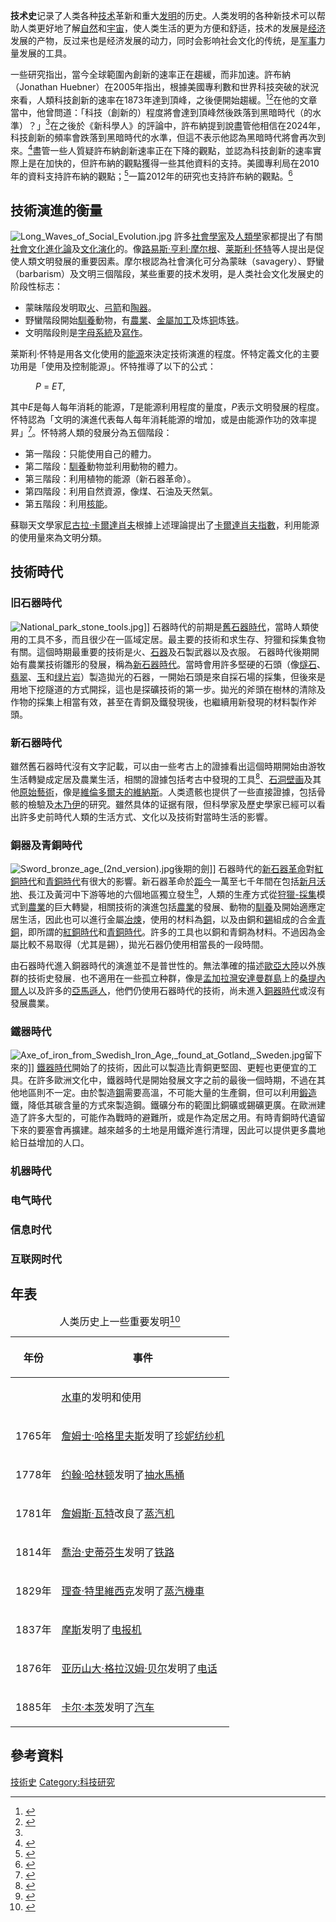 {{主条目消歧义|科技史重定向于此。关于研究方法的演变，另见'''[[科学史|科学史]]'''。}}
{{技术史}}
{{history of science}}
'''技术史'''记录了人类各种[[技术|技术]]革新和重大[[发明|发明]]的历史。人类发明的各种新技术可以帮助人类更好地了解[[自然|自然]]和[[宇宙|宇宙]]，使人类生活的更为方便和舒适，技术的发展是[[经济|经济]]发展的产物，反过来也是经济发展的动力，同时会影响社会文化的传统，是[[军事|军事]]力量发展的工具。

一些研究指出，當今全球範圍內創新的速率正在趨緩，而非加速。許布納（Jonathan Huebner）在2005年指出，根據美國專利數和世界科技突破的狀況來看，人類科技創新的速率在1873年達到頂峰，之後便開始趨緩。<ref name=Huebner>{{Cite journal | last1 = Huebner | first1 = J. | title = A possible declining trend for worldwide innovation | doi = 10.1016/j.techfore.2005.01.003 | journal = [[Technological_Forecasting_and_Social_Change|Technological Forecasting and Social Change]] | volume = 72 | issue = 8 | pages = 980–986 | year = 2005 | pmid =  | pmc =  | url = https://zenodo.org/record/1259385 | access-date = 2019-11-13 | archive-date = 2020-10-27 | archive-url = https://web.archive.org/web/20201027010009/https://zenodo.org/record/1259385 | dead-url = no }}</ref><ref>{{cite news|url=https://www.usnews.com/usnews/culture/articles/050707/7inventor.htm|title=Science: Wanna be an inventor? Don't bother|last=Hayden|first=Thomas|date=7 July 2005|work=U.S. News & World Report|accessdate=10 June 2013|archive-url=https://web.archive.org/web/20131101195406/http://www.usnews.com/usnews/culture/articles/050707/7inventor.htm|archive-date=2013-11-01|dead-url=yes}}</ref>在他的文章當中，他曾問道：「科技（創新的）程度將會達到頂峰然後跌落到黑暗時代（的水準）？」<ref name=Huebner/>在之後於《新科學人》的評論中，許布納提到說盡管他相信在2024年，科技創新的頻率會跌落到黑暗時代的水準，但這不表示他認為黑暗時代將會再次到來。<ref>{{cite news|last=Adler|first=Robert|title=Entering a dark age of innovation|url=https://www.newscientist.com/article/dn7616-entering-a-dark-age-of-innovation.html|accessdate=30 May 2013|newspaper=New Scientist|date=2 July 2005|archive-date=2015-04-27|archive-url=https://web.archive.org/web/20150427171637/http://www.newscientist.com/article/dn7616-entering-a-dark-age-of-innovation.html|dead-url=no}}</ref>盡管一些人質疑許布納創新速率正在下降的觀點，並認為科技創新的速率實際上是在加快的，但許布納的觀點獲得一些其他資料的支持。美國專利局在2010年的資料支持許布納的觀點；<ref>{{Cite journal | last1 = Strumsky | first1 = D. | last2 = Lobo | first2 = J. | last3 = Tainter | first3 = J. A. | doi = 10.1002/sres.1057 | title = Complexity and the productivity of innovation | journal = Systems Research and Behavioral Science | volume = 27 | issue = 5 | page = 496 | year = 2010 | pmid =  | pmc = }}</ref>一篇2012年的研究也支持許布納的觀點。<ref>{{cite journal |last1=Gordon |first1=Robert J. |title=Is U.S. Economic Growth Over? Faltering Innovation Confronts the Six Headwinds |journal=NBER Working Paper No. 18315 |date=2012 |doi=10.3386/w18315 }}</ref>

==技術演進的衡量==
[[File:Long_Waves_of_Social_Evolution.jpg|thumb]]
許多[[社會學家|社會學家]]及[[人類學|人類學]]家都提出了有關[[社會文化進化論|社會文化進化論]]及[[文化演化|文化演化]]的{{link-en|社會理論|social theory}}。像[[路易斯·亨利·摩尔根|路易斯·亨利·摩尔根]]、[[莱斯利·怀特|莱斯利·怀特]]等人提出{{link-en|技術演進|technological progress}}是促使人類文明發展的重要因素。摩尔根認為社會演化可分為蒙昧（savagery）、野蠻（barbarism）及文明三個階段，某些重要的技术发明，是人类社会文化发展史的阶段性标志：
*蒙昧階段发明取[[火|火]]、[[弓|弓]][[箭|箭]]和[[陶器|陶器]]。
*野蠻階段開始[[馴養|馴養]]動物，有[[農業|農業]]、[[金屬加工|金屬加工]]及炼[[铜|铜]]炼[[铁|铁]]。
*文明階段則是[[字母系統|字母系統]]及[[寫作|寫作]]。

莱斯利·怀特是用各文化使用的[[能源|能源]]來決定技術演進的程度。怀特定義文化的主要功用是「使用及控制能源」。怀特推導了以下的公式：

:''P'' = ''ET'',

其中''E''是每人每年消耗的能源，''T''是能源利用程度的量度，''P''表示文明發展的程度。怀特認為「文明的演進代表每人每年消耗能源的增加，或是由能源作功的效率提昇」<ref name="LeslieWhite">{{cite web|url=http://www.mnsu.edu/emuseum/cultural/anthropology/White.html |title=Leslie White |publisher=Mnsu.edu |date= |accessdate=2010-05-14 |deadurl=yes |archiveurl=https://web.archive.org/web/20100531202615/http://www.mnsu.edu/emuseum/cultural/anthropology/White.html |archivedate=2010-05-31 }}</ref>。怀特將人類的發展分為五個階段：
*第一階段：只能使用自己的體力。
*第二階段：[[馴養|馴養]]動物並利用動物的體力。
*第三階段：利用植物的能源（新石器革命）。
*第四階段：利用自然資源，像煤、石油及天然氣。
*第五階段：利用[[核能|核能]]。

蘇聯天文學家[[尼古拉·卡爾達肖夫|尼古拉·卡爾達肖夫]]根據上述理論提出了[[卡爾達肖夫指數|卡爾達肖夫指數]]，利用能源的使用量來為文明分類。

==技術時代==
===旧石器時代===
{{see also|早期人类对火的使用}}
[[File:National_park_stone_tools.jpg|thumb]]]]
石器時代的前期是[[舊石器時代|舊石器時代]]，當時人類使用的工具不多，而且很少在一區域定居。最主要的技術和求生存、狩獵和採集食物有關。這個時期最重要的技術是火、[[石器|石器]]及石製武器以及衣服。<!--skipped--->石器時代後期開始有農業技術雛形的發展，稱為[[新石器時代|新石器時代]]。當時會用許多堅硬的石頭（像[[燧石|燧石]]、[[翡翠|翡翠]]、[[玉|玉]]和[[绿片岩|绿片岩]]）製造拋光的石器，一開始石頭是來自採石場的採集，但後來是用地下挖隧道的方式開採，這也是探礦技術的第一步。拋光的斧頭在樹林的清除及作物的採集上相當有效，甚至在青銅及鐵發現後，也繼續用新發現的材料製作斧頭。
===新石器時代===
{{main|新石器革命}}
雖然舊石器時代沒有文字記載，可以由一些考古上的證據看出這個時期開始由游牧生活轉變成定居及農業生活，相關的證據包括考古中發現的工具<ref>{{Cite web |url=http://news.nationalgeographic.com/news/2004/01/0114_040114_siberianhumans.html |title=存档副本 |access-date=2013-07-12 |archive-date=2017-10-11 |archive-url=https://web.archive.org/web/20171011122245/http://news.nationalgeographic.com/news/2004/01/0114_040114_siberianhumans.html |dead-url=no }}</ref>、[[石洞壁画|石洞壁画]]及其他[[原始藝術|原始藝術]]，像是[[維倫多爾夫的維納斯|維倫多爾夫的維納斯]]。人类遗骸也提供了一些直接證據，包括骨骸的檢驗及[[木乃伊|木乃伊]]的研究。雖然具体的证据有限，但科學家及歷史學家已經可以看出許多史前時代人類的生活方式、文化以及技術對當時生活的影響。

===銅器及青銅時代===
[[File:Sword_bronze_age_(2nd_version).jpg|thumb]]後期的劍]]
石器時代的[[新石器革命|新石器革命]]對[[紅銅時代|紅銅時代]]和[[青銅時代|青銅時代]]有很大的影響。新石器革命於[[距今|距今]]一萬至七千年間在包括[[新月沃地|新月沃地]]、長江及黃河中下游等地的六個地區獨立發生<ref>{{Cite web |url=http://www.currentscience.ac.in/Downloads/article_id_087_01_0054_0059_0.pdf |title=Anil K. Gupta. 2004. "Origin of agriculture and domestication of plants and animals linked to early Holocene climate amelioration". Current Science 87(1): 54-59. |access-date=2015-12-24 |archive-date=2019-05-28 |archive-url=https://web.archive.org/web/20190528192518/https://www.currentscience.ac.in/Downloads/article_id_087_01_0054_0059_0.pdf |dead-url=no }}</ref>，人類的生產方式從[[狩獵採集|狩獵-採集]]模式到[[農業|農業]]的巨大轉變，相關技術的演進包括[[農業|農業]]的發展、動物的[[馴養|馴養]]及開始適應定居生活，因此也可以進行金屬[[冶煉|冶煉]]，使用的材料為[[銅|銅]]，以及由銅和[[錫|錫]]組成的合金[[青銅|青銅]]，即所謂的[[紅銅時代|紅銅時代]]和[[青銅時代|青銅時代]]。許多的工具也以銅和青銅為材料。不過因為金屬比較不易取得（尤其是錫），拋光石器仍使用相當長的一段時間。

由石器時代進入銅器時代的演進並不是普世性的。{{link-en|三時代系統|Three-age System}}無法準確的描述[[歐亞大陸|歐亞大陸]]以外族群的技術史發展．也不適用在一些孤立种群，像是[[孟加拉灣|孟加拉灣]][[安達曼群島|安達曼群島]]上的[[桑提內爾人|桑提內爾人]]以及許多的[[亞馬遜人|亞馬遜人]]，他們仍使用石器時代的技術，尚未進入[[銅器時代|銅器時代]]或沒有發展農業。

===鐵器時代===
[[File:Axe_of_iron_from_Swedish_Iron_Age,_found_at_Gotland,_Sweden.jpg|thumb]]留下來的]]
[[鐵器時代|鐵器時代]]開始了{{link-en|煉鐵|bloomery}}的技術，因此可以製造比青銅更堅固、更輕也更便宜的工具。在許多歐洲文化中，鐵器時代是開始發展文字之前的最後一個時期，不過在其他地區則不一定。由於製造[[鋼|鋼]]需要高溫，不可能大量的生產鋼，但可以利用[[鍛造|鍛造]]鐵，降低其碳含量的方式來製造鋼。鐵礦分布的範圍比銅礦或錫礦更廣。在歐洲建造了許多大型的{{link-en|丘陵要塞|hill fort}}，可能作為戰時的避難所，或是作為定居之用。有時青銅時代遺留下來的要塞會再擴建。越來越多的土地是用鐵斧進行清理，因此可以提供更多農地給日益增加的人口。
===机器時代===
{{main|第一次工业革命}}
===电气時代===
{{main|第二次工业革命}}
===信息时代===
{{main|信息时代|第三次工業革命}}

===互联网时代===
{{main|工业4.0|第四次工業革命}}

==年表==
{| class="wikitable"
|+ 人类历史上一些重要发明<ref>{{cite book|title=108個改變歷史的偉大發明|date=2000|publisher=商周出版|isbn=9574697215}}</ref>
|-----
! bgcolor="#CCCCCC" | 年份
! bgcolor="#CCCCCC" | 事件
|-----
|  ||[[水車|水車]]的发明和使用
|-----
| 1765年 || [[詹姆士·哈格里夫斯|詹姆士·哈格里夫斯]]发明了[[珍妮纺纱机|珍妮纺纱机]]
|-----
| 1778年 ||[[约翰·哈林顿|约翰·哈林顿]]发明了[[抽水馬桶|抽水馬桶]]
|-----
| 1781年 || [[詹姆斯·瓦特|詹姆斯·瓦特]]改良了[[蒸汽机|蒸汽机]]
|-----
| 1814年 ||[[喬治·史蒂芬生|喬治·史蒂芬生]]发明了[[鐵路運輸|铁路]]
|-----
| 1829年 ||[[理查·特里維西克|理查·特里維西克]]发明了[[蒸汽機車|蒸汽機車]]
|-----
| 1837年 ||[[萨缪尔·摩尔斯|摩斯]]发明了[[电报机|电报机]]
|-----
| 1876年 || [[亚历山大·格拉汉姆·贝尔|亚历山大·格拉汉姆·贝尔]]发明了[[电话|电话]]
|-----
| 1885年 || [[卡尔·本茨|卡尔·本茨]]发明了[[汽车|汽车]]
|}

==參考資料==
{{reflist|30em}}

{{技术}}
{{科学技术研究}}
{{Authority control}}

[[Category:技術史|]]
[[Category:科技研究|Category:科技研究]]